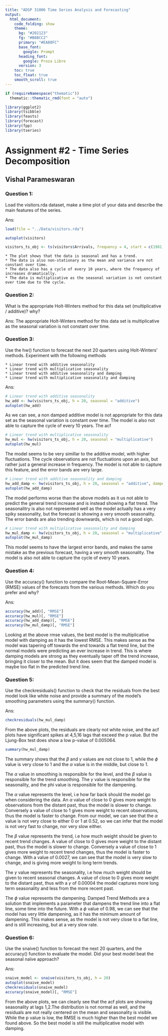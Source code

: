 ```yaml
---
title: "ADSP 31006 Time Series Analysis and Forecasting"
output: 
  html_document:
    code_folding: show
    theme:
      bg: "#202123"
      fg: "#B8BCC2"
      primary: "#EA80FC"
      base_font:
        google: Prompt
      heading_font:
        google: Proza Libre
      version: 3
    toc: true
    toc_float: true
    smooth_scroll: true
---
```


```r
if (requireNamespace("thematic"))
  thematic::thematic_rmd(font = "auto")

library(ggplot2)
library(tsibble)
library(feasts)
library(forecast)
library(fpp)
library(tseries)
```

# Assignment #2 - Time Series Decomposition
## Vishal Parameswaran

### Question 1:

Load the visitors.rda dataset, make a time plot of your data and describe the main features of 
the series.

Ans:

```r
load(file = "../Data/visitors.rda")

autoplot(visitors)

visitors_ts_obj <- ts(visitors$Arrivals, frequency = 4, start = c(1981, 1))
```
 
    * The plot shows that the data is seasonal and has a trend. 
    * The data is also non-stationary as the mean and variance are not constant over time. 
    * The data also has a cycle of every 10 years, where the frequency of increases dramatically.
    * The data is multiplicative as the seasonal variation is not constant over time due to the cycle.

### Question 2:
What is the appropriate Holt-Winters method for this data set (multiplicative / additive)? why?

Ans:
The appropriate Holt-Winters method for this data set is multiplicative as the seasonal variation is not constant over time.


### Question 3:
Use the hw() function to forecast the next 20 quarters using Holt-Winters’ methods. 
Experiment with the following methods
    
    * Linear trend with additive seasonality
    * Linear trend with multiplicative seasonality
    * Linear trend with additive seasonality and damping
    * Linear trend with multiplicative seasonality and damping

Ans:


```r
# Linear trend with additive seasonality
hw_add <- hw(visitors_ts_obj, h = 20, seasonal = "additive")
autoplot(hw_add)
```
As we can see, a non damped additive model is not appropriate for this data set as the seasonal variation is constant over time. The model is also not able to capture the cycle of every 10 years. The acf
```r
# Linear trend with multiplicative seasonality
hw_mul <- hw(visitors_ts_obj, h = 20, seasonal = "multiplicative")
autoplot(hw_mul)
```
The model seems to be very simillar to the additive model, with higher fluctuations. The cycle observations are not fluctuations upon an axis, but rather just a general increase in frequency. The model is not able to capture this feature, and the error bands are very large.

```r
# Linear trend with additive seasonality and damping
hw_add_damp <- hw(visitors_ts_obj, h = 20, seasonal = "additive", damped = TRUE)
autoplot(hw_add_damp)
```
The model performs worse than the above models as it us not able to predict the general trend increase and is instead showing a flat trend. The seasonalitry is also not represented well as the model actually has a very spiky seasonality, but the forecast is showing a very smooth seasonality. The error bands are also trending downwards, which is not a good sign.
```r
# Linear trend with multiplicative seasonality and damping
hw_mul_damp <- hw(visitors_ts_obj, h = 20, seasonal = "multiplicative", damped = TRUE) #nolint
autoplot(hw_mul_damp)
```
This model seems to have the largest error bands, and makes the same mistake as the previous forecast, having a very smooth seasonality. The model is also not able to capture the cycle of every 10 years.


### Question 4:
Use the accuracy() function to compare the Root-Mean-Square-Error (RMSE) values of the 
forecasts from the various methods. Which do you prefer and why?

Ans:

```r
accuracy(hw_add)[, "RMSE"]
accuracy(hw_mul)[, "RMSE"]
accuracy(hw_add_damp)[, "RMSE"]
accuracy(hw_mul_damp)[, "RMSE"]
```

Looking at the above rmse values, the best model is the multiplicative model with damping as it has the lowest RMSE. This makes sense as the model was tapering off towards the end towards a flat trend line, but the normal models were predicting an ever increase in trend. This is where damping models are strong as they eventually taper off the trend increase, bringing it closer to the mean. But it does seem that the damped model is maybe too flat in the predicted trend line.

### Question 5:
Use the checkresiduals() function to check that the residuals from the best model look like 
white noise and provide a summary of the model’s smoothing parameters using the summary() 
function.

Ans:

```r
checkresiduals(hw_mul_damp)
```
From the above plots, the residuals are clearly not white noise, and the acf plots have significant spikes at 4,5,16 lags that exceed the p value. But the Ljung-Box test does show a low p-value of 0.005064. 

```r
summary(hw_mul_damp)
```

The summary shows that the $\beta$ and $\gamma$ values are not close to 1, while the $\phi$ value is very close to 1 and the $\alpha$ value is in the middle, but close to 1.

The $\alpha$ value in smoothing is responsible for the level, and the $\beta$ value is responsible for the trend smoothing. The $\gamma$ value is responsible for the seasonality, and the phi value is responsible for the dampening.

The $\alpha$ value represents the level, i.e how far back should the model go when considering the data. An $\alpha$ value of close to 0 gives more weight to observations from the distant past, thus the model is slower to change. Conversely a value of close to 1 gives more weight to recent observations, thus the model is faster to change. From our model, we can see that the $\alpha$ value is not very close to either 0 or 1 at 0.52, so we can infer that the model is not very fast to change, nor very slow either.

The $\beta$ value represents the trend, i.e how much weight should be given to recent trend changes. A value of close to 0 gives more weight to the distant past, thus the model is slower to change. Conversely a value of close to 1 gives more weight to recent trend changes, thus the model is faster to change. With a value of 0.0027, we can see that the model is very slow to change, and is giving more weight to long term trends.

The $\gamma$ value represents the seasonality, i.e how much weight should be given to recent seasonal changes. A value of close to 0 gives more weight to the distant past, thus with a $\gamma$ of $0.00004$ the model captures more long term seasonality and less from the more recent past. 

The $\phi$ value represents the dampening. Damped Trend Methods are a solution that implements a parameter that dampens the trend line into a flat line, some time into the future. With a $\phi$ value of 0.98, we can see that the model has very little dampening, as it has the minimum amount of dampening. This makes sense, as the model is not very close to a flat line, and is still increasing, but at a very slow rate.


### Question 6:
Use the snaive() function to forecast the next 20 quarters, and the accuracy() function to 
evaluate the model. Did your best model beat the seasonal naïve approach?

Ans:

```r
snaive_model <- snaive(visitors_ts_obj, h = 20)
autoplot(snaive_model)
checkresiduals(snaive_model)
accuracy(snaive_model)[, "RMSE"]
```

From the above plots, we can clearly see that the acf plots are showing seasonality at lags 1,2.The distribution is not normal as well, and the residuals are not really centered on the mean and seasonality is visible. While the p value is low, the RMSE is much higher than the best model we found above. So the best model is still the multiplicative model with damping.